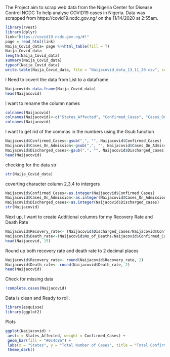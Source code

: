 The Project aim to scrap web data from the Nigeria Center for Disease Control NCDC
To help analyse COVID19 cases in Nigeria. Data was scrapped from https://covid19.ncdc.gov.ng/ on the 11/14/2020 at 2:55am.


```r
library(rvest)
library(dplyr)
link="https://covid19.ncdc.gov.ng/#!"
page = read_html(link)
Naija_Covid_data= page %>%html_table(fill = T)
Naija_Covid_data
length(Naija_Covid_data)
summary(Naija_Covid_data)
typeof(Naija_Covid_data)
write.table(Naija_Covid_data, file = "Naijacovid_data_13_11_20.csv", sep = ",")
```

I Need to covert the data from List to a dataframe
```r
Naijacovid<-data.frame(Naija_Covid_data)
head(Naijacovid)
```
I want to rename the column names
```r
colnames(Naijacovid)
colnames(Naijacovid)<-c("States_Affected", "Confirmed_Cases", "Cases_On_Admission", "Discharged_cases", "No_of_Deaths")
colnames(Naijacovid)
```

I want to get rid of the commas in the numbers using the Gsub function

```r
Naijacovid$Confirmed_Cases<-gsub(",", "", Naijacovid$Confirmed_Cases)
Naijacovid$Cases_On_Admission<-gsub(",", "", Naijacovid$Cases_On_Admission)
Naijacovid$Discharged_cases<-gsub(",", "", Naijacovid$Discharged_cases)
head(Naijacovid)
```
checking for the data str
```r
str(Naija_Covid_data)
```
coverting character column 2,3,4 to intergers

```r
Naijacovid$Confirmed_Cases<-as.integer(Naijacovid$Confirmed_Cases)
Naijacovid$Cases_On_Admission<-as.integer(Naijacovid$Cases_On_Admission)
Naijacovid$Discharged_cases<-as.integer(Naijacovid$Discharged_cases)
str(Naijacovid)
```

Next up, I want to create Additional columns for my Recovery Rate and  Death Rate

```r
Naijacovid$Recovery_rate<- (Naijacovid$Discharged_cases/Naijacovid$Confirmed_Cases)*100
Naijacovid$Death_rate<-(Naijacovid$No_of_Deaths/Naijacovid$Confirmed_Cases)*100
head(Naijacovid, 15)
```

Round up both recovery rate and death rate to 2 decimal places
```r
Naijacovid$Recovery_rate<- round(Naijacovid$Recovery_rate, 2)
Naijacovid$Death_rate<- round(Naijacovid$Death_rate, 2)
head(Naijacovid)
```
Check for missing data
```r
!complete.cases(Naijacovid)
```

Data is clean and Ready to roll.


```r
library(esquisse)
library(ggplot2)
```

Plots

```r
ggplot(Naijacovid) +
 aes(x = States_Affected, weight = Confirmed_Cases) +
 geom_bar(fill = "#0c4c8a") +
 labs(x = "States", y = "Total Number of Cases", title = "Total Confirmed Cases Vs States") +
 theme_dark()
```


